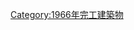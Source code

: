 {{Commonscat|Bridges completed in 1966}}
{{Cat nav 10years|20世紀橋梁|1966||年完工橋梁}}

[[Category:1966年完工建築物|Category:1966年完工建築物]]